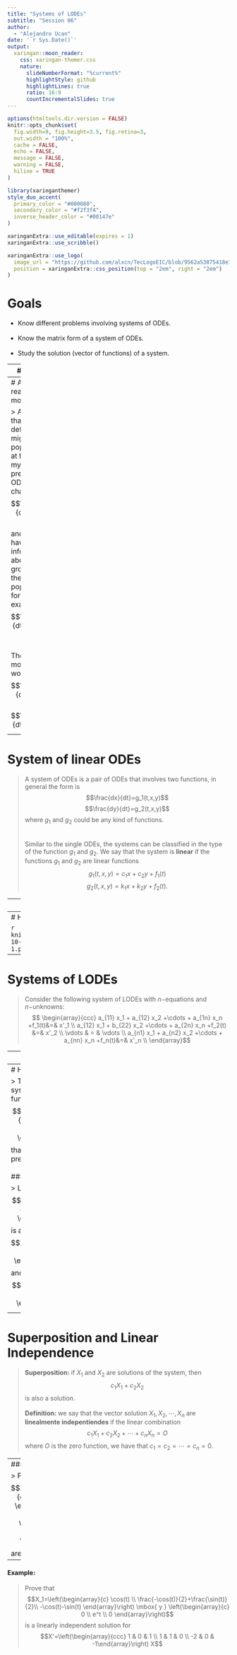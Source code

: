 ---
title: "Systems of LODEs"
subtitle: "Session 06"
author: 
  - "Alejandro Ucan"
date: '`r Sys.Date()`'
output:
  xaringan::moon_reader:
    css: xaringan-themer.css
    nature:
      slideNumberFormat: "%current%"
      highlightStyle: github
      highlightLines: true
      ratio: 16:9
      countIncrementalSlides: true
---

```{r setup, include=FALSE}
options(htmltools.dir.version = FALSE)
knitr::opts_chunk$set(
  fig.width=9, fig.height=3.5, fig.retina=3,
  out.width = "100%",
  cache = FALSE,
  echo = FALSE,
  message = FALSE, 
  warning = FALSE,
  hiline = TRUE
)
```

```{r xaringan-themer, include=FALSE, warning=FALSE}
library(xaringanthemer)
style_duo_accent(
  primary_color = "#000080",
  secondary_color = "#f2f3f4",
  inverse_header_color = "#00147e"
)
```

```{r xaringan-editable, echo=FALSE}
xaringanExtra::use_editable(expires = 1)
xaringanExtra::use_scribble()
```

```{r xaringan-logo, echo=FALSE}
xaringanExtra::use_logo(
  image_url = "https://github.com/alxcn/TecLogoEIC/blob/9562a53875418e749a296c85808a19c85fc4be74/IngenieriaCiencias_Horizontal_RGB.png",
  position = xaringanExtra::css_position(top = "2em", right = "2em")
)
```
# Goals

* Know different problems involving systems of ODEs. <br/><br/>
* Know the matrix form of a system of ODEs. <br/><br/>
* Study the solution (vector of functions) of a system.

---
# Recall

> To model the population growth we use a function $P(t)$ that represents the population at time $t.$ The main hypothesis is that the speed of growth is proportional to the population, $$\frac{dP}{dt}=kP.$$ What if we consider a population that migrates to another country? <br/><br/>
 $$\frac{dP}{dt}=kP-r.$$ <br/><br/>
But, in the real world the population that migrates is not constant in time, so the previous model is not so real.

---
# A more realistic model

> Assume that $R(t)$ defines the migrate population at time $t,$ so my previous ODE changes to $$\frac{dP}{dt}=kP-R,$$ and if we have information about the growth of the migrate population, for example $$\frac{dR}{dt}=sR.$$ <br/><br/> 
Then the model would be $$\frac{dP}{dt}=kP-R,$$ $$\frac{dR}{dt}=sR.$$


---
# System of linear ODEs

> A system of ODEs is a pair of ODEs that involves two functions, in general the form is $$\frac{dx}{dt}=g_1(t,x,y)$$ $$\frac{dy}{dt}=g_2(t,x,y)$$  where $g_1$ and $g_2$ could be any kind of functions. <br/><br/><br/>
Similar to the single ODEs, the systems can be classified in the type of the function $g_1$ and $g_2.$ We say that the system is __linear__ if the functions $g_1$ and $g_2$ are linear functions $$g_1(t,x,y)=c_1x+c_2y+f_1(t)$$ $$g_2(t,x,y)=k_1 x+k_2y+f_2(t).$$

---
# Prey-Predator System

> Assume that we have two species that interact in an ecosystem, such that $x(t)$ and $y(t)$ measures the population at time $t.$ Where $x(t)$ is a vegetarian species and $y(t)$ is a carnivore (consume $x(t)$) then $$\frac{dy}{dt}=-ay+bxy$$ $$\frac{dx}{dt}=cx-dxy$$  where: <br/><br/>
* $a$ is the rate of natural death for the carnivore. <br/><br/>
* $b$ is the rate of growth of the carnivore population per vegetarian. <br/><br/>
* $c$ is the rate of natural death for the vegetarian. <br/><br/>
* $d$ is the rate of growth of the vegetarian population per carnivore. <br/><br/>

This model is known as the __Lotka-Volterra for prey-predator.__

---
# How does it look a solution for that system?

```{r, echo=FALSE, out.width="60%", fig.cap="Solutions for the Lotka-Volterra system."}
knitr::include_graphics("https://strimas.com/post/2017-10-13-lotka-volterra/index_files/figure-html/time-plot-1.png")
```
---
# Systems of LODEs

> Consider the following system of LODEs with $n-$equations and $n-$unknowns:
 $$ \begin{array}{ccc} a_{11} x_1 + a_{12} x_2 +\cdots + a_{1n} x_n +f_1(t)&=& x'_1 \\ a_{12} x_1 + b_{22} x_2 +\cdots + a_{2n} x_n +f_2(t) &=& x'_2 \\ \vdots & = & \vdots \\ a_{n1} x_1 + a_{n2} x_2 +\cdots + a_{nn} x_n +f_n(t)&=& x'_n \\ \end{array}$$  

---
## Matrix form

> Last expressión can be expresed as:

$$\left(\begin{array}{c} x'_1 \\ x'_2 \\ \vdots \\ x'_n \end{array}\right) =\left(\begin{array}{c} a_{11} & a_{12} & \ldots & a_{1n}\\ a_{21} & a_{22} & \ldots & a_{2n} \\ \vdots & \vdots & \ddots & \vdots  \\ a_{n1} & a_{n2} & \ldots & a_{nn} \end{array}\right) \left(\begin{array}{c} x_1 \\ x_2 \\ \vdots \\ x_n \end{array}\right)+ \left(\begin{array}{c} f_1(t) \\ f_2(t) \\ \vdots \\ f_n(t) \end{array}\right)$$
$$ X' = A X+F$$

---
# How is the solution?

> The solution of a system is a vector of functions $$X=\left(\begin{array}{c} x_1(t) \\ x_2(t) \\ \vdots \\ x_n(t) \end{array}\right)$$ that satisfies the previous equations.
<br/><br/>
#### Example

> Lets verify that $$\left(\begin{array}{c} e^{-2t} \\ -e^{-2t}  \end{array}\right)$$ is a solution for $$X'=\left(\begin{array} 1 & 3 \\ 5 & 3 \end{array}\right) X$$ and also $$\left(\begin{array}{c} 3e^{6t} \\ 5e^{6t}  \end{array}\right).$$

---
# Superposition and Linear Independence

> __Superposition:__ if $X_1$ and $X_2$ are solutions of the system, then $$c_1 X_1+c_2 X_2$$ is also a solution. <br/><br/>
__Definition:__ we say that the vector solution $X_1, \, X_2,\, \cdots,\, X_n$ are __linealmente indepentiendes__ if the linear combination $$c_1 X_1+c_2 X_2+\cdots + c_n X_n=O$$ where $O$ is the zero function, we have that $c_1=c_2=\cdots=c_n=0.$

---
#### Example:

> Prove that $$X_1=\left(\begin{array}{c} e^{-2t} \\ -e^{-2t}  \end{array}\right)\quad \mbox{y} \quad \left(\begin{array}{c} 3e^{6t} \\ 5e^{6t}  \end{array}\right)$$ are linearly independent.

---
#### Example:

> Prove that $$X_1=\left(\begin{array}{c} \cos(t) \\ \frac{-\cos(t)}{2}+\frac{\sin(t)}{2}\\ -\cos(t)-\sin(t) \end{array}\right) \mbox{ y } \left(\begin{array}{c} 0 \\ e^t \\ 0  \end{array}\right)$$ is a linearly independent solution for $$X'=\left(\begin{array}{ccc} 1 & 0 & 1 \\ 1 & 1 & 0 \\ -2 & 0 & -1\end{array}\right) X$$